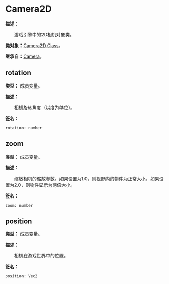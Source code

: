 # Camera2D

**描述：**

&emsp;&emsp;游戏引擎中的2D相机对象类。

**类对象：**[Camera2D Class](/docs/api/Class%20Object/Camera2D)。

**继承自：**[Camera](/docs/api/Class/Camera)。

## rotation

**类型：** 成员变量。

**描述：**

&emsp;&emsp;相机旋转角度（以度为单位）。

**签名：**
```tl
rotation: number
```

## zoom

**类型：** 成员变量。

**描述：**

&emsp;&emsp;缩放相机的缩放参数。如果设置为1.0，则视野内的物件为正常大小。如果设置为2.0，则物件显示为两倍大小。

**签名：**
```tl
zoom: number
```

## position

**类型：** 成员变量。

**描述：**

&emsp;&emsp;相机在游戏世界中的位置。

**签名：**
```tl
position: Vec2
```